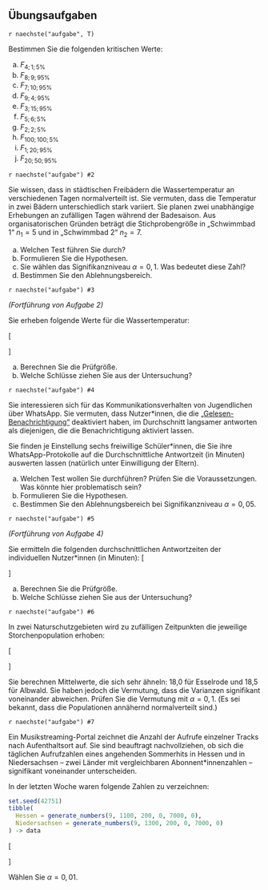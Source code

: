 ## Übungsaufgaben {-}

\nopagebreak

`r naechste("aufgabe", T)`

Bestimmen Sie die folgenden kritischen Werte:

a) $F_{4;1;5\%}$
a) $F_{8;9;95\%}$
a) $F_{7;10;95\%}$
a) $F_{9;4;95\%}$
a) $F_{3;15;95\%}$
a) $F_{5;6;5\%}$
a) $F_{2;2;5\%}$
a) $F_{100;100;5\%}$
a) $F_{1;20;95\%}$
a) $F_{20;50;95\%}$

`r naechste("aufgabe") #2`

Sie wissen, dass in städtischen Freibädern die Wassertemperatur an verschiedenen Tagen normalverteilt ist. Sie vermuten, dass die  Temperatur in zwei Bädern unterschiedlich stark variiert. Sie planen zwei unabhängige Erhebungen an zufälligen Tagen während der Badesaison. Aus organisatorischen Gründen beträgt die Stichprobengröße in „Schwimmbad 1“ $n_1=5$ und in „Schwimmbad 2“ $n_2=7$.

a) Welchen Test führen Sie durch?
a) Formulieren Sie die Hypothesen.
c) Sie wählen das Signifikanzniveau $\alpha=0{,}1$. Was bedeutet diese Zahl?
b) Bestimmen Sie den Ablehnungsbereich.

`r naechste("aufgabe") #3`

*(Fortführung von Aufgabe 2)*

Sie erheben folgende Werte für die Wassertemperatur:

\[\begin{aligned}
\textrm{Schwimmbad 1}:\quad 23{,}3\quad21{,}4\quad20{,}9\quad19{,}4\quad21{,}6&\\
\textrm{Schwimmbad 2} : \quad 21{,}5\quad21{,}7\quad21{,}5\quad21{,}4\quad22{,}0&\quad20{,}9\quad21{,}8
\end{aligned}\]

a) Berechnen Sie die Prüfgröße.
b) Welche Schlüsse ziehen Sie aus der Untersuchung?


`r naechste("aufgabe") #4`

Sie interessieren sich für das Kommunikationsverhalten von Jugendlichen über WhatsApp. Sie vermuten, dass Nutzer\*innen, die die [„Gelesen-Benachrichtigung“](https://faq.whatsapp.com/en/android/28000015/?lang=de) deaktiviert haben, im Durchschnitt langsamer antworten als diejenigen, die die Benachrichtigung aktiviert lassen.

Sie finden je Einstellung sechs freiwillige Schüler\*innen, die Sie ihre WhatsApp-Protokolle auf die Durchschnittliche Antwortzeit (in Minuten) auswerten lassen (natürlich unter Einwilligung der Eltern).

a) Welchen Test wollen Sie durchführen? Prüfen Sie die Voraussetzungen. Was könnte hier problematisch sein?
a) Formulieren Sie die Hypothesen.
b) Bestimmen Sie den Ablehnungsbereich bei Signifikanzniveau $\alpha=0{,}05$.

`r naechste("aufgabe") #5`

*(Fortführung von Aufgabe 4)*

Sie ermitteln die folgenden durchschnittlichen Antwortzeiten der individuellen Nutzer\*innen (in Minuten):
\[\begin{aligned}
\textrm{Ohne Benachrichtigung} &: \quad 24{,}7\quad32{,}0\quad48{,}9\quad23{,}7\quad23{,}0\quad10{,}0\\
\textrm{Mit Benachrichtigung} &: \quad18{,}2\quad14{,}3\quad23{,}4\quad31{,}6\quad36{,}4\quad 9{,}2
\end{aligned}\]

a) Berechnen Sie die Prüfgröße.
b) Welche Schlüsse ziehen Sie aus der Untersuchung?

`r naechste("aufgabe") #6`

In zwei Naturschutzgebieten wird zu zufälligen Zeitpunkten die jeweilige Storchenpopulation erhoben:

\[\begin{aligned}
\textrm{Naturschutzgebiet Esselrode}&: \quad17\quad15\quad16\quad22\quad17\quad21\\
\textrm{Naturschutzgebiet Albwald}&:\quad 23\quad17\quad13\quad20\quad19\quad19
\end{aligned}\]

Sie berechnen Mittelwerte, die sich sehr ähneln: 18,0 für Esselrode und 18,5 für Albwald. Sie haben jedoch die Vermutung, dass die Varianzen signifikant voneinander abweichen. Prüfen Sie die Vermutung mit $\alpha=0{,}1$. (Es sei bekannt, dass die Populationen annähernd normalverteilt sind.)

`r naechste("aufgabe") #7`

Ein Musikstreaming-Portal zeichnet die Anzahl der Aufrufe einzelner Tracks nach Aufenthaltsort auf. Sie sind  beauftragt nachvollziehen, ob sich die täglichen Aufrufzahlen eines angehenden Sommerhits in Hessen und in Niedersachsen -- zwei Länder mit vergleichbaren Abonnent\*innenzahlen -- signifikant voneinander unterscheiden.

In der letzten Woche waren folgende Zahlen zu verzeichnen:

```r
set.seed(42751)
tibble(
  Hessen = generate_numbers(9, 1100, 200, 0, 7000, 0),
  Niedersachsen = generate_numbers(9, 1300, 200, 0, 7000, 0)
) -> data
```

\[\begin{aligned}
\textrm{Hessen}: & \quad `r paste(data$Hessen, collapse=" \\quad ")`\\
\textrm{Niedersachsen}: & \quad `r paste(data$Niedersachsen, collapse=" \\quad ")`\\
\end{aligned}\]

Wählen Sie $\alpha = 0{,}01$.
